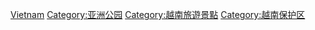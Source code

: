 [[Category:各國公園|Vietnam]]
[[Category:亚洲公园|Category:亚洲公园]]
[[Category:越南旅遊景點|Category:越南旅遊景點]]
[[Category:越南保护区|Category:越南保护区]]